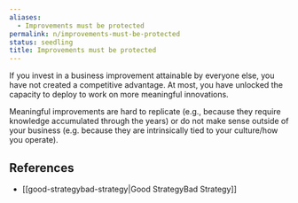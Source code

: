 ```yaml
---
aliases:
  - Improvements must be protected
permalink: n/improvements-must-be-protected
status: seedling
title: Improvements must be protected
---
```

If you invest in a business improvement attainable by everyone else, you have not created a competitive advantage. At most, you have unlocked the capacity to deploy to work on more meaningful innovations.

Meaningful improvements are hard to replicate (e.g., because they require knowledge accumulated through the years) or do not make sense outside of your business (e.g. because they are intrinsically tied to your culture/how you operate).

## References

- [[good-strategybad-strategy|Good StrategyBad Strategy]]
